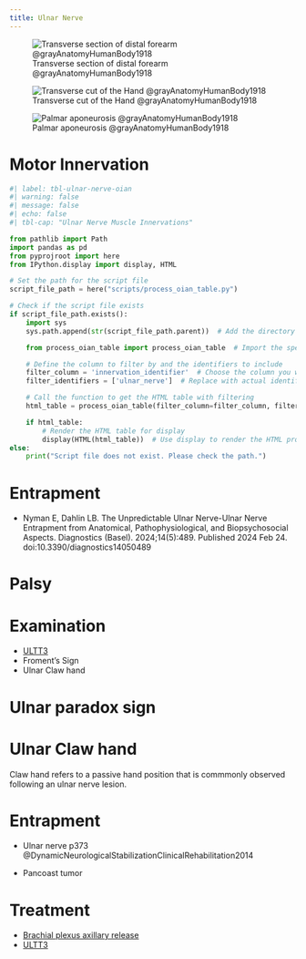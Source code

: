 ```yaml
---
title: Ulnar Nerve
---
```


![Transverse section of distal forearm @grayAnatomyHumanBody1918](/The Archive/Images/Gray anatomy 1918 images/Myology/image421 Transverse section across distal ends of radius and ulna.gif)

![Transverse cut of the Hand @grayAnatomyHumanBody1918](/The Archive/Images/Gray anatomy 1918 images/Myology/image422 Transverse section across the wrist and digits.gif)


![Palmar aponeurosis @grayAnatomyHumanBody1918](/The Archive/Images/Gray anatomy 1918 images/Myology/image425 The palmar aponeurosis.gif)

# Motor Innervation

```python
#| label: tbl-ulnar-nerve-oian
#| warning: false
#| message: false
#| echo: false
#| tbl-cap: "Ulnar Nerve Muscle Innervations"

from pathlib import Path
import pandas as pd
from pyprojroot import here
from IPython.display import display, HTML

# Set the path for the script file
script_file_path = here("scripts/process_oian_table.py")

# Check if the script file exists
if script_file_path.exists():
    import sys
    sys.path.append(str(script_file_path.parent))  # Add the directory of the script to the system path

    from process_oian_table import process_oian_table  # Import the specific function

    # Define the column to filter by and the identifiers to include
    filter_column = 'innervation_identifier'  # Choose the column you want to filter by
    filter_identifiers = ['ulnar_nerve']  # Replace with actual identifiers you want to include

    # Call the function to get the HTML table with filtering
    html_table = process_oian_table(filter_column=filter_column, filter_identifiers=filter_identifiers)

    if html_table:
        # Render the HTML table for display
        display(HTML(html_table))  # Use display to render the HTML properly
else:
    print("Script file does not exist. Please check the path.")

```

# Entrapment

:::{.callout-note}

- Nyman E, Dahlin LB. The Unpredictable Ulnar Nerve-Ulnar Nerve Entrapment from Anatomical, Pathophysiological, and Biopsychosocial Aspects. Diagnostics (Basel). 2024;14(5):489. Published 2024 Feb 24. doi:10.3390/diagnostics14050489
:::

<h1 id="palsy">Palsy</h1>


# Examination

- [ULTT3]({{< var ref-ultt.ultt3.path >}})
- Froment's Sign
- Ulnar Claw hand

# Ulnar paradox sign



# Ulnar Claw hand

Claw hand refers to a passive hand position that is commmonly observed following an ulnar nerve lesion.

# Entrapment {#entrapment}

::: {.callout title="Reading list"}

- Ulnar nerve p373 @DynamicNeurologicalStabilizationClinicalRehabilitation2014

:::

- Pancoast tumor

# Treatment

- [Brachial plexus axillary release]({{< var ref-brachial-plexus.release >}})
- [ULTT3]({{< var ref-ultt3.path >}})